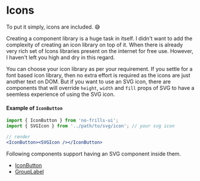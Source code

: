 
<Meta title="Get Started/Icons" />

# Icons

To put it simply, icons are included. 😅

Creating a component library is a huge task in itself. I didn't want to add the complexity of creating an icon library
on top of it. When there is already very rich set of Icons libraries present on the internet for free use. However, I
haven't left you high and dry in this regard.

You can choose your icon library as per your requirement. If you settle for a font based icon library, then no extra
effort is required as the icons are just another text on DOM. But if you want to use an SVG icon, there are components that
will override `height`, `width` and `fill` props of SVG to have a seemless experience of using the SVG icon.

#### Example of `IconButton`

```jsx
import { IconButton } from 'no-frills-ui';
import { SVGIcon } from '../path/to/svg/icon'; // your svg icon

// render
<IconButton><SVGIcon /></IconButton>
```

Following components support having an SVG component inside them.
- [IconButton](/?path=/docs/components-button--page)
- [GroupLabel](/?path=/docs/components-group--page)
